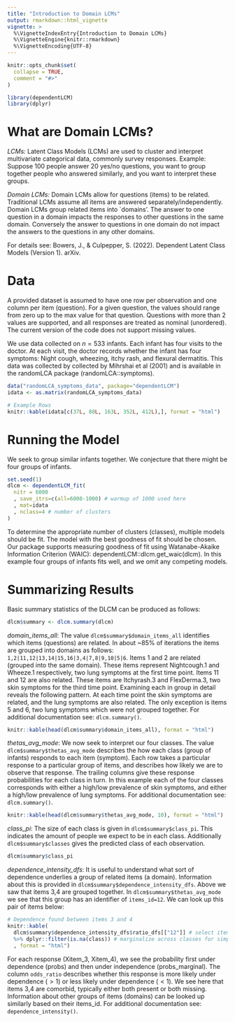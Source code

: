 ```yaml
---
title: "Introduction to Domain LCMs"
output: rmarkdown::html_vignette
vignette: >
  %\VignetteIndexEntry{Introduction to Domain LCMs}
  %\VignetteEngine{knitr::rmarkdown}
  %\VignetteEncoding{UTF-8}
---
```


```r
knitr::opts_chunk$set(
  collapse = TRUE,
  comment = "#>"
)
```

```r
library(dependentLCM)
library(dplyr)
```

# What are Domain LCMs?

*LCMs:* Latent Class Models (LCMs) are used to cluster and interpret multivariate categorical data, commonly survey responses. Example: Suppose 100 people answer 20 yes/no questions, you want to group together people who answered similarly, and you want to interpret these groups.

*Domain LCMs:* Domain LCMs allow for questions (items) to be related. Traditional LCMs assume all items are answered separately/independently. Domain LCMs group related items into `domains'. The answer to one question in a domain impacts the responses to other questions in the same domain. Conversely the answer to questions in one domain do not impact the answers to the questions in any other domains.

For details see: Bowers, J., & Culpepper, S. (2022). Dependent Latent Class Models (Version 1). arXiv. \url{https://doi.org/10.48550/ARXIV.2205.08677}

# Data

A provided dataset is assumed to have one row per observation and one column per item (question). For a given question, the values should range from zero up to the max value for that question. Questions with more than 2 values are supported, and all responses are treated as nominal (unordered). The current version of the code does not support missing values.

We use data collected on $n=533$ infants.  Each infant has four visits to the doctor. At each visit, the doctor records whether the infant has four symptoms: Night cough, wheezing, itchy rash, and flexural dermatitis. This data was collected by collected by Mihrshai et al (2001) and is available in the randomLCA package (randomLCA::symptoms).

```r
data("randomLCA_symptoms_data", package="dependentLCM")
idata <- as.matrix(randomLCA_symptoms_data)

# Example Rows
knitr::kable(idata[c(37L, 80L, 163L, 352L, 412L),], format = "html")
```

# Running the Model

We seek to group similar infants together. We conjecture that there might be four groups of infants.

```r
set.seed(1)
dlcm <- dependentLCM_fit(
  nitr = 6000
  , save_itrs=c(all=6000-1000) # warmup of 1000 used here
  , mat=idata
  , nclass=4 # number of clusters
)
```

To determine the appropriate number of clusters (classes), multiple models should be fit. The model with the best goodness of fit should be chosen. Our package supports measuring goodness of fit using Watanabe-Akaike Information Criterion (WAIC): dependentLCM::dlcm.get_waic(dlcm). In this example four groups of infants fits well, and we omit any competing models.

# Summarizing Results

Basic summary statistics of the DLCM can be produced as follows:

```r
dlcm$summary <- dlcm.summary(dlcm)
```

*domain_items_all*: The value `dlcm$summary$domain_items_all` identifies which items (questions) are related. In about ~85% of iterations the items are grouped into domains as follows: `1,2|11,12|13,14|15,16|3,4|7,8|9,10|5|6`. Items 1 and 2 are related (grouped into the same domain). These items represent Nightcough.1 and Wheeze.1 respectively, two lung symptoms at the first time point. Items 11 and 12 are also related. These items are Itchyrash.3 and FlexDerma.3, two skin symptoms for the third time point. Examining each in group in detail reveals the following pattern. At each time point the skin symptoms are related, and the lung symptoms are also related. The only exception is items 5 and 6, two lung symptoms which were not grouped together. For additional documentation see: `dlcm.summary()`.

```r
knitr::kable(head(dlcm$summary$domain_items_all), format = "html")
```

*thetas_avg_mode*: We now seek to interpret our four classes. The value `dlcm$summary$thetas_avg_mode` describes the how each class (group of infants) responds to each item (symptom). Each row takes a particular response to a particular group of items, and describes how likely we are to observe that response. The trailing columns give these response probabilities for each class in turn. In this example each of the four classes corresponds with either a high/low prevalence of skin symptoms, and either a high/low prevalence of lung symptoms. For additional documentation see: `dlcm.summary()`.

```r
knitr::kable(head(dlcm$summary$thetas_avg_mode, 10), format = "html")
```

*class_pi*: The size of each class is given in `dlcm$summary$class_pi`. This indicates the amount of people we expect to be in each class. Additionally `dlcm$summary$classes` gives the predicted class of each observation.

```r
dlcm$summary$class_pi
```

*dependence_intensity_dfs*: It is useful to understand what sort of dependence underlies a group of related items (a domain). Information about this is provided in `dlcm$summary$dependence_intensity_dfs`. Above we saw that items 3,4 are grouped together. In `dlcm$summary$thetas_avg_mode` we see that this group has an identifier of `items_id=12`. We can look up this pair of items below:

```r
# Dependence found between items 3 and 4
knitr::kable(
  dlcm$summary$dependence_intensity_dfs$ratio_dfs[["12"]] # select items 3 and 4 based on items_id
  %>% dplyr::filter(is.na(class)) # marginalize across classes for simplicity
  , format = "html")
```

For each response (Xitem_3, Xitem_4), we see the probability first under dependence (probs) and then under independence (probs_marginal). The column `odds_ratio` describes whether this response is more likely under dependence ($>1$) or less likely under dependence ($<1$). We see here that items 3,4 are comorbid, typically either both present or both missing. Information about other groups of items (domains) can be looked up similarly based on their items_id. For additional documentation see: `dependence_intensity()`.